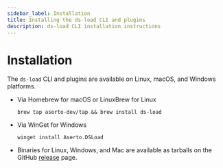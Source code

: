```yaml
---
sidebar_label: Installation
title: Installing the ds-load CLI and plugins
description: ds-load CLI installation instructions
---
```


# Installation

The `ds-load` CLI and plugins are available on Linux, macOS, and Windows platforms.

- Via Homebrew for macOS or LinuxBrew for Linux

  ```shell
  brew tap aserto-dev/tap && brew install ds-load
  ```

- Via WinGet for Windows

  ```
  winget install Aserto.DSLoad
  ```

- Binaries for Linux, Windows, and Mac are available as tarballs on the GitHub [release](https://github.com/aserto-dev/ds-load/releases) page.
